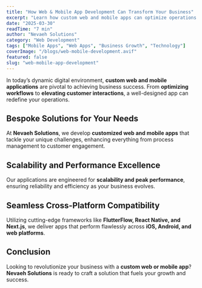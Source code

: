 ```yaml
---
title: "How Web & Mobile App Development Can Transform Your Business"
excerpt: "Learn how custom web and mobile apps can optimize operations and enrich customer engagement."
date: "2025-03-30"
readTime: "7 min"
author: "Nevaeh Solutions"
category: "Web Development"
tags: ["Mobile Apps", "Web Apps", "Business Growth", "Technology"]
coverImage: "/blogs/web-mobile-development.avif"
featured: false
slug: "web-mobile-app-development"
---
```


In today’s dynamic digital environment, **custom web and mobile applications** are pivotal to achieving business success. From **optimizing workflows** to **elevating customer interactions**, a well-designed app can redefine your operations.

## Bespoke Solutions for Your Needs

At **Nevaeh Solutions**, we develop **customized web and mobile apps** that tackle your unique challenges, enhancing everything from process management to customer engagement.

## Scalability and Performance Excellence

Our applications are engineered for **scalability and peak performance**, ensuring reliability and efficiency as your business evolves.

## Seamless Cross-Platform Compatibility

Utilizing cutting-edge frameworks like **FlutterFlow, React Native, and Next.js**, we deliver apps that perform flawlessly across **iOS, Android, and web platforms**.

## Conclusion

Looking to revolutionize your business with a **custom web or mobile app**? **Nevaeh Solutions** is ready to craft a solution that fuels your growth and success.
